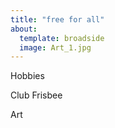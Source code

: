 ```yaml
---
title: "free for all"
about:
  template: broadside
  image: Art_1.jpg
---
```


Hobbies

Club Frisbee

Art

```r



```
